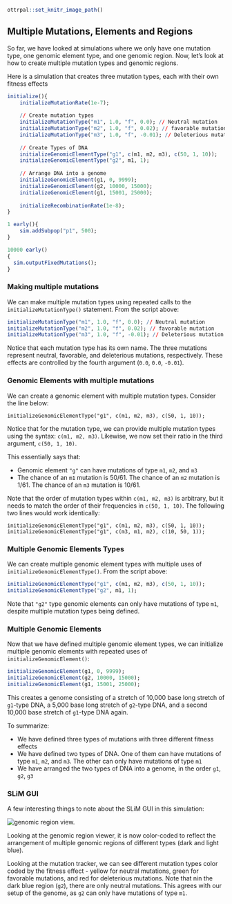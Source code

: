 ```r
ottrpal::set_knitr_image_path()
``` 

## Multiple Mutations, Elements and Regions 

So far, we have looked at simulations where we only have one mutation type, one genomic element type, and one genomic region. Now, let's look at how to create multiple mutation types and genomic regions.

Here is a simulation that creates three mutation types, each with their own fitness effects

```r
initialize(){
	initializeMutationRate(1e-7);
	
	// Create mutation types
	initializeMutationType("m1", 1.0, "f", 0.0); // Neutral mutation
	initializeMutationType("m2", 1.0, "f", 0.02); // favorable mutation
	initializeMutationType("m3", 1.0, "f", -0.01); // Deleterious mutation	
	
	// Create Types of DNA 
	initializeGenomicElementType("g1", c(m1, m2, m3), c(50, 1, 10)); 
	initializeGenomicElementType("g2", m1, 1); 
	
	// Arrange DNA into a genome
	initializeGenomicElement(g1, 0, 9999);
	initializeGenomicElement(g2, 10000, 15000);
	initializeGenomicElement(g1, 15001, 25000);
	
	initializeRecombinationRate(1e-8);
}

1 early(){
	sim.addSubpop("p1", 500);
}

10000 early()
{
  sim.outputFixedMutations();
} 
```

### Making multiple mutations

We can make multiple mutation types using repeated calls to the `initializeMutationType()` statement. From the script above:

```r
initializeMutationType("m1", 1.0, "f", 0.0); // Neutral mutation
initializeMutationType("m2", 1.0, "f", 0.02); // favorable mutation
initializeMutationType("m3", 1.0, "f", -0.01); // Deleterious mutation	
```

Notice that each mutation type has its own name. The three mutations represent neutral, favorable, and deleterious mutations, respectively. These effects are controlled by the fourth argument (`0.0`, `0.0`, `-0.01`).

### Genomic Elements with multiple mutations

We can create a genomic element with multiple mutation types. Consider the line below:

`initializeGenomicElementType("g1", c(m1, m2, m3), c(50, 1, 10));` 

Notice that for the mutation type, we can provide multiple mutation types using the syntax: `c(m1, m2, m3)`. Likewise, we now set their ratio in the third argument, `c(50, 1, 10)`. 

This essentially says that: 

* Genomic element `"g"` can have mutations of type `m1`, `m2`, and `m3`
* The chance of an `m1` mutation is 50/61. The chance of an `m2` mutation is 1/61. The chance of an `m3` mutation is 10/61.

Note that the order of mutation types within `c(m1, m2, m3)` is arbitrary, but it needs to match the order of their frequencies in `c(50, 1, 10)`. The following two lines would work identically:

`initializeGenomicElementType("g1", c(m1, m2, m3), c(50, 1, 10));`
`initializeGenomicElementType("g1", c(m3, m1, m2), c(10, 50, 1));`

### Multiple Genomic Elements Types

We can create multiple genomic element types with multiple uses of `initializeGenomicElementType()`. From the script above:

```r
initializeGenomicElementType("g1", c(m1, m2, m3), c(50, 1, 10)); 
initializeGenomicElementType("g2", m1, 1); 
```

Note that `"g2"` type genomic elements can only have mutations of type `m1`, despite multiple mutation types being defined. 

### Multiple Genomic Elements

Now that we have defined multiple genomic element types, we can initialize multiple genomic elements with repeated uses of `initializeGenomicElement()`:

```r
initializeGenomicElement(g1, 0, 9999);
initializeGenomicElement(g2, 10000, 15000);
initializeGenomicElement(g1, 15001, 25000);
```

This creates a genome consisting of a stretch of 10,000 base long stretch of `g1`-type DNA, a 5,000 base long stretch of `g2`-type DNA, and a second 10,000 base stretch of `g1`-type DNA again.

To summarize:

* We have defined three types of mutations with three different fitness effects
* We have defined two types of DNA. One of them can have mutations of type `m1`, `m2`, and `m3`. The other can only have mutations of type `m1`
* We have arranged the two types of DNA into a genome, in the order `g1`, `g2`, `g3`

### SLiM GUI 

A few interesting things to note about the SLiM GUI in this simulation: 

<img src="img/multipleRegions.png" title="genomic region view" alt="genomic region view." style="display: block; margin: auto;" />

Looking at the genomic region viewer, it is now color-coded to reflect the arrangement of multiple genomic regions of different types (dark and light blue).

Looking at the mutation tracker, we can see different mutation types color coded by the fitness effect - yellow for neutral mutations, green for favorable mutations, and red for deleterious mutations. Note that nin the dark blue region (`g2`), there are only neutral mutations. This agrees with our setup of the genome, as `g2` can only have mutations of type `m1`.
















